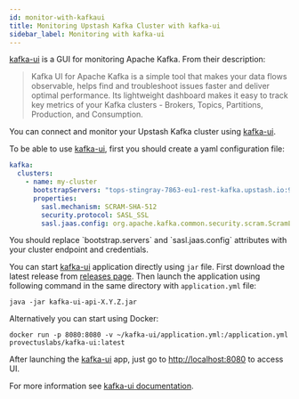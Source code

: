 ```yaml
---
id: monitor-with-kafkaui
title: Monitoring Upstash Kafka Cluster with kafka-ui
sidebar_label: Monitoring with kafka-ui
---
```


[kafka-ui](https://github.com/provectus/kafka-ui) is a GUI for monitoring Apache
Kafka. From their description:

> Kafka UI for Apache Kafka is a simple tool that makes your data flows
> observable, helps find and troubleshoot issues faster and deliver optimal
> performance. Its lightweight dashboard makes it easy to track key metrics of
> your Kafka clusters - Brokers, Topics, Partitions, Production, and
> Consumption.

You can connect and monitor your Upstash Kafka cluster using
[kafka-ui](https://github.com/provectus/kafka-ui).

To be able to use [kafka-ui](https://github.com/provectus/kafka-ui), first you
should create a yaml configuration file:

```yaml
kafka:
  clusters:
    - name: my-cluster
      bootstrapServers: "tops-stingray-7863-eu1-rest-kafka.upstash.io:9092"
      properties:
        sasl.mechanism: SCRAM-SHA-512
        security.protocol: SASL_SSL
        sasl.jaas.config: org.apache.kafka.common.security.scram.ScramLoginModule required username="ZmlycG9iZXJtYW4ZHtSXVwmyJQ" password="J6ocnQfe25vUsI8AX-XxA==";
```

<Note>
You should replace `bootstrap.servers` and `sasl.jaas.config` attributes with your cluster endpoint and credentials.
</Note>

You can start [kafka-ui](https://github.com/provectus/kafka-ui) application
directly using `jar` file. First download the latest release from
[releases page](https://github.com/provectus/kafka-ui/releases). Then launch the
application using following command in the same directory with `application.yml`
file:

```shell
java -jar kafka-ui-api-X.Y.Z.jar
```

Alternatively you can start using Docker:

```shell
docker run -p 8080:8080 -v ~/kafka-ui/application.yml:/application.yml provectuslabs/kafka-ui:latest
```

After launching the [kafka-ui](https://github.com/provectus/kafka-ui) app, just
go to [http://localhost:8080](http://localhost:8080) to access UI.

For more information see
[kafka-ui documentation](https://github.com/provectus/kafka-ui/blob/master/README.md).
